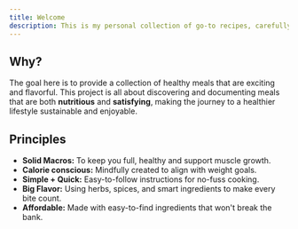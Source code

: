 ```yaml
---
title: Welcome
description: This is my personal collection of go-to recipes, carefully selected to support my health and weight loss journey. Think of it as a digital cookbook for delicious, guilt-free meals.
---
```


## Why?

The goal here is to provide a collection of healthy meals that are exciting and flavorful. This project is all about discovering and documenting meals that are both **nutritious** and **satisfying**, making the journey to a healthier lifestyle sustainable and enjoyable.

## Principles

* **Solid Macros:** To keep you full, healthy and support muscle growth.
* **Calorie conscious:** Mindfully created to align with weight goals.
* **Simple + Quick:** Easy-to-follow instructions for no-fuss cooking.
* **Big Flavor:** Using herbs, spices, and smart ingredients to make every bite count.
* **Affordable:** Made with easy-to-find ingredients that won't break the bank.
